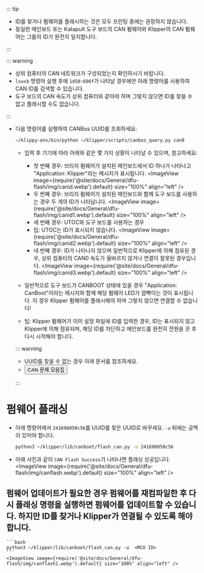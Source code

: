 ::: tip

* ID를 찾거나 펌웨어를 플래시하는 것은 모두 프린팅 중에는 권장하지 않습니다.
* 동일한 메인보드 또는 Katapult 도구 보드의 CAN 펌웨어와 Klipper의 CAN 펌웨어는 그들의 ID가 완전히 일치합니다.

:::

::: warning

* 상위 컴퓨터의 CAN 네트워크가 구성되었는지 확인하시기 바랍니다.
* `lsusb` 명령어 실행 후에 `1d50:606f`가 나타날 경우에만 아래 명령어를 사용하여 CAN ID를 검색할 수 있습니다.
* 도구 보드의 CAN 속도가 상위 컴퓨터와 같아야 하며 그렇지 않으면 ID를 찾을 수 없고 플래시할 수도 없습니다.

:::

* 다음 명령어를 실행하여 CANBus UUID를 조회하세요:

    ```bash
    ~/klippy-env/bin/python ~/klipper/scripts/canbus_query.py can0
    ```

    * 입력 후 기기에 따라 아래와 같은 몇 가지 상황이 나타날 수 있으며, 참고하세요:
        * 첫 번째 경우: 브리지 펌웨어가 설치된 메인보드에서 ID 하나가 나타나고 "Application: Klipper"라는 메시지가 표시됩니다.
            <ImageView image={require('@site/docs/General/dfu-flash/img/canid.webp').default} size="100%" align="left" />
        * 두 번째 경우: 브리지 펌웨어가 설치된 메인보드와 함께 도구 보드를 사용하는 경우 두 개의 ID가 나타납니다.
            <ImageView image={require('@site/docs/General/dfu-flash/img/canid1.webp').default} size="100%" align="left" />
        * 세 번째 경우: UTOC와 도구 보드를 사용하는 경우
        * 팁: UTOC는 ID가 표시되지 않습니다.
            <ImageView image={require('@site/docs/General/dfu-flash/img/canid2.webp').default} size="100%" align="left" />
        * 네 번째 경우: ID가 나타나지 않으며 일반적으로 Klipper에 의해 점유된 경우, 상위 컴퓨터의 CAN0 속도가 올바르지 않거나 연결이 잘못된 경우입니다.
            <ImageView image={require('@site/docs/General/dfu-flash/img/canid3.webp').default} size="100%" align="left" />

    * 일반적으로 도구 보드가 CANBOOT 상태에 있을 경우 "Application: CanBoot"이라는 메시지와 함께 해당 펌웨어 LED가 깜빡이는 것이 표시됩니다. 이 경우 Klipper 펌웨어를 플래시해야 하며 그렇지 않으면 연결할 수 없습니다!
    * 팁: Klipper 펌웨어가 이미 설정 파일에 ID를 입력한 경우, ID는 표시되지 않고 Klipper에 의해 점유되며, 해당 ID를 차단하고 메인보드를 완전히 전원을 끈 후 다시 시작해야 합니다.

    ::: warning

    * UUID를 찾을 수 없는 경우 아래 문서를 참조하세요.
    * <Button variant="contained" disableElevation href="/docs/DebugDoc/faq/klipper_can">CAN 문제 모음집</Button>

    :::

# 펌웨어 플래싱

* 아래 명령어에서 `241696050c56`를 UUID를 찾은 UUID로 바꾸세요. `-u` 뒤에는 공백이 있어야 합니다.
    ```bash
    python3 ~/klipper/lib/canboot/flash_can.py -u 241696050c56
    ```

* 아래 사진과 같이 `CAN Flash Success`가 나타나면 플래싱 성공입니다.
    <ImageView image={require('@site/docs/General/dfu-flash/img/canflash.webp').default} size="100%" align="left" />

## 펌웨어 업데이트가 필요한 경우 펌웨어를 재컴파일한 후 다시 플래싱 명령을 실행하면 펌웨어를 업데이트할 수 있습니다. 하지만 ID를 찾거나 Klipper가 연결될 수 있도록 해야 합니다.

    ```bash
    python3 ~/klipper/lib/canboot/flash_can.py -u  <MCU ID>
    ```
    <ImageView image={require('@site/docs/General/dfu-flash/img/canflash1.webp').default} size="100%" align="left" />  

